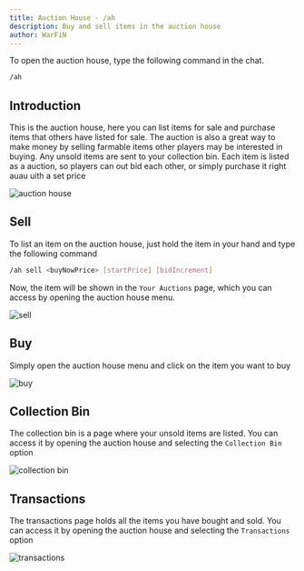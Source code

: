 ```yaml
---
title: Auction House - /ah
description: Buy and sell items in the auction house
author: WarFiN
---
```


To open the auction house, type the following command in the chat.
```bash
/ah
```

## Introduction

This is the auction house, here you can list items for sale and purchase items that others have listed for sale. The auction is also a great way to make money by selling farmable items other players may be interested in buying. Any unsold items are sent to your collection bin. Each item is listed as a auction, so players can out bid each other, or simply purchase it right auau uith a set price

![auction house](https://github.com/WarFiN123/docs-bugattipvp/blob/main/contents/docs/usage/auction_house/auction%20house.png?raw=true)

## Sell

To list an item on the auction house, just hold the item in your hand and type the following command
```bash
/ah sell <buyNowPrice> [startPrice] [bidIncrement]
```

Now, the item will be shown in the `Your Auctions` page, which you can access by opening the auction house menu.

![sell](https://github.com/WarFiN123/docs-bugattipvp/blob/main/contents/docs/usage/auction_house/sell.png?raw=true)

## Buy

Simply open the auction house menu and click on the item you want to buy

![buy](https://github.com/WarFiN123/docs-bugattipvp/blob/main/contents/docs/usage/auction_house/auction%20house.png?raw=true)

## Collection Bin

The collection bin is a page where your unsold items are listed. You can access it by opening the auction house and selecting the `Collection Bin` option

![collection bin](https://github.com/WarFiN123/docs-bugattipvp/blob/main/contents/docs/usage/auction_house/collection%20bin.png?raw=true)

## Transactions

The transactions page holds all the items you have bought and sold. You can access it by opening the auction house and selecting the `Transactions` option

![transactions](https://github.com/WarFiN123/docs-bugattipvp/blob/main/contents/docs/usage/auction_house/Transactions.png?raw=true)
